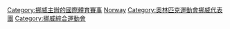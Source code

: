 [[Category:挪威主辦的國際體育賽事|Category:挪威主辦的國際體育賽事]]
[[Category:依主辦國劃分的奧林匹克運動會|Norway]]
[[Category:奧林匹克運動會挪威代表團|Category:奧林匹克運動會挪威代表團]]
[[Category:挪威綜合運動會|Category:挪威綜合運動會]]
